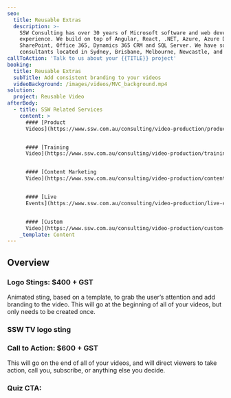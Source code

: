 ```yaml
---
seo:
  title: Reusable Extras
  description: >-
    SSW Consulting has over 30 years of Microsoft software and web development
    experience. We build on top of Angular, React, .NET, Azure, Azure DevOps,
    SharePoint, Office 365, Dynamics 365 CRM and SQL Server. We have software
    consultants located in Sydney, Brisbane, Melbourne, Newcastle, and China.
callToAction: 'Talk to us about your {{TITLE}} project'
booking:
  title: Reusable Extras
  subTitle: Add consistent branding to your videos
  videoBackground: /images/videos/MVC_background.mp4
solution:
  project: Reusable Video
afterBody:
  - title: SSW Related Services
    content: >
      #### [Product
      Videos](https://www.ssw.com.au/consulting/video-production/product-videos)


      #### [Training
      Video](https://www.ssw.com.au/consulting/video-production/training-videos)


      #### [Content Marketing
      Video](https://www.ssw.com.au/consulting/video-production/content-marketing-videos)


      #### [Live
      Events](https://www.ssw.com.au/consulting/video-production/live-events)


      #### [Custom
      Video](https://www.ssw.com.au/consulting/video-production/custom-videos)
    _template: Content
---
```


## Overview

### Logo Stings: $400 + GST

Animated sting, based on a template, to grab the user’s attention and add branding to the video. This will go at the beginning of all of your videos, but only needs to be created once.

### SSW TV logo sting

<VideoEmbed url="https://www.youtube.com/watch?v=TSHFQW624ww" />

### Call to Action: $600 + GST

This will go on the end of all of your videos, and will direct viewers to take action, call you, subscribe, or anything else you decide.

### Quiz CTA:

<VideoEmbed url="https://www.youtube.com/watch?v=OQVY46f-BEM" />
